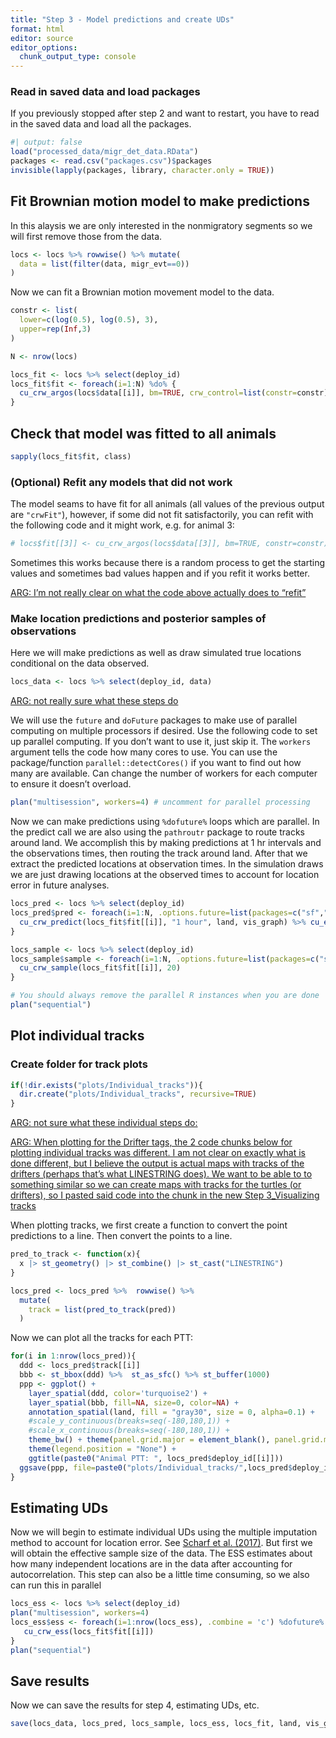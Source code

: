 ```yaml
---
title: "Step 3 - Model predictions and create UDs"
format: html
editor: source
editor_options: 
  chunk_output_type: console
---
```


### Read in saved data and load packages
If you previously stopped after step 2 and want to restart, you have to read in the saved data and load all the packages.

```r
#| output: false
load("processed_data/migr_det_data.RData")
packages <- read.csv("packages.csv")$packages
invisible(lapply(packages, library, character.only = TRUE))
```

## Fit Brownian motion model to make predictions

In this alaysis we are only interested in the nonmigratory segments so we will first remove those from the data.
```r
locs <- locs %>% rowwise() %>% mutate(
  data = list(filter(data, migr_evt==0))
)
```


Now we can fit a Brownian motion movement model to the data. 
```r
constr <- list(
  lower=c(log(0.5), log(0.5), 3),
  upper=rep(Inf,3)
)

N <- nrow(locs)

locs_fit <- locs %>% select(deploy_id)
locs_fit$fit <- foreach(i=1:N) %do% {
  cu_crw_argos(locs$data[[i]], bm=TRUE, crw_control=list(constr=constr))
}
```

## Check that model was fitted to all animals

```r
sapply(locs_fit$fit, class)
```

### (Optional) Refit any models that did not work
The model seams to have fit for all animals (all values of the previous output are `"crwFit"`), however, if some did not fit satisfactorily, you can refit with the following code and it might work, e.g. for animal 3:
```r
# locs$fit[[3]] <- cu_crw_argos(locs$data[[3]], bm=TRUE, constr=constr)
```
Sometimes this works because there is a random process to get the starting values and sometimes bad values happen and if you refit it works better. 

[ARG: I'm not really clear on what the code above actually does to "refit"]{.underline}


### Make location predictions and posterior samples of observations

Here we will make predictions as well as draw simulated true locations conditional on the data observed.
```r
locs_data <- locs %>% select(deploy_id, data)
```

[ARG: not really sure what these steps do]{.underline}

We will use the `future` and `doFuture` packages to make use of parallel computing on multiple processors if desired. Use the following code to set up parallel computing. If you don't want to use it, just skip it. The `workers` argument tells the code how many cores to use. You can use the package/function `parallel::detectCores()` if you want to find out how many are available. Can change the number of workers for each computer to ensure it doesn't overload.
```r
plan("multisession", workers=4) # uncomment for parallel processing
```

Now we can make predictions using `%dofuture%` loops which are parallel. In the predict call we are also using the `pathroutr` package to route tracks around land. We accomplish this by making predictions at 1 hr intervals and the observations times, then routing the track around land. After that we extract the predicted locations at observation times. In the simulation draws we are just drawing locations at the observed times to account for location error in future analyses. 
```r
locs_pred <- locs %>% select(deploy_id)
locs_pred$pred <- foreach(i=1:N, .options.future=list(packages=c("sf","dplyr","crawlUtils"), seed=TRUE)) %dofuture% {
  cu_crw_predict(locs_fit$fit[[i]], "1 hour", land, vis_graph) %>% cu_extract_obst(locs_data$data[[i]])
}

locs_sample <- locs %>% select(deploy_id)
locs_sample$sample <- foreach(i=1:N, .options.future=list(packages=c("sf","dplyr","crawlUtils"), seed=TRUE)) %dofuture% {
  cu_crw_sample(locs_fit$fit[[i]], 20)
}

# You should always remove the parallel R instances when you are done
plan("sequential")
```

## Plot individual tracks

### Create folder for track plots

```r
if(!dir.exists("plots/Individual_tracks")){
  dir.create("plots/Individual_tracks", recursive=TRUE)
}
```

[ARG: not sure what these individual steps do:]{.underline}

[ARG: When plotting for the Drifter tags, the 2 code chunks below for plotting individual tracks was different. I am not clear on exactly what is done different, but I believe the output is actual maps with tracks of the drifters (perhaps that's what LINESTRING does). We want to be able to to something similar so we can create maps with tracks for the turtles (or drifters), so I pasted said code into the chunk in the new Step 3_Visualizing tracks]{.underline}

When plotting tracks, we first create a function to convert the point predictions to a line. Then convert the points to a line. 
```r
pred_to_track <- function(x){
  x |> st_geometry() |> st_combine() |> st_cast("LINESTRING")
}

locs_pred <- locs_pred %>%  rowwise() %>% 
  mutate(
    track = list(pred_to_track(pred))
  )
```

Now we can plot all the tracks for each PTT:
```r
for(i in 1:nrow(locs_pred)){
  ddd <- locs_pred$track[[i]]
  bbb <- st_bbox(ddd) %>%  st_as_sfc() %>% st_buffer(1000) 
  ppp <- ggplot() +
    layer_spatial(ddd, color='turquoise2') +
    layer_spatial(bbb, fill=NA, size=0, color=NA) +
    annotation_spatial(land, fill = "gray30", size = 0, alpha=0.1) +
    #scale_y_continuous(breaks=seq(-180,180,1)) +
    #scale_x_continuous(breaks=seq(-180,180,1)) +
    theme_bw() + theme(panel.grid.major = element_blank(), panel.grid.minor = element_blank())+
    theme(legend.position = "None") +
    ggtitle(paste0("Animal PTT: ", locs_pred$deploy_id[[i]]))
  ggsave(ppp, file=paste0("plots/Individual_tracks/",locs_pred$deploy_id[[i]],".png"), width=6.5, height=4)
}
```


## Estimating UDs
Now we will begin to estimate individual UDs using the multiple imputation method to account for location error. See [Scharf et al. (2017)](https://link.springer.com/article/10.1007/s13253-017-0294-5). But first we will obtain the effective sample size of the data. The ESS estimates about how many independent locations are in the data after accounting for autocorrelation. This step can also be a little time consuming, so we also can run this in parallel
```r
locs_ess <- locs %>% select(deploy_id)
plan("multisession", workers=4)
locs_ess$ess <- foreach(i=1:nrow(locs_ess), .combine = 'c') %dofuture% {
   cu_crw_ess(locs_fit$fit[[i]])
}
plan("sequential")
```

## Save results
Now we can save the results for step 4, estimating UDs, etc. 
```r
save(locs_data, locs_pred, locs_sample, locs_ess, locs_fit, land, vis_graph, file="processed_data/predict_samples.RData")
```

